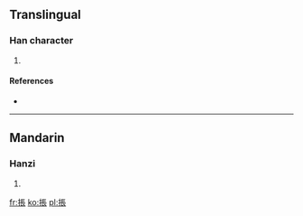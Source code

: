 ==Translingual==

===Han character===
{{Han char|rn=64|rad=手|as=08|sn=11|four=5103<sub>2</sub>|canj=手尸一女 (QSMV)}}

# {{defn|Han|sort=手08}}

====References====
* {{Han ref|kx=0436.100|dkj=12233|dj=0785.220|hdz=31890.120|uh=6381|ud=25473|bh=D5A3|bd=54691}}

----

==Mandarin==

===Hanzi===
{{cmn-hanzi|pin=[[chéng]] ([[cheng2]])|wg=ch'eng<sup>2</sup>}}

# {{defn|Mandarin|sort=手08}}

[[fr:掁]]
[[ko:掁]]
[[pl:掁]]